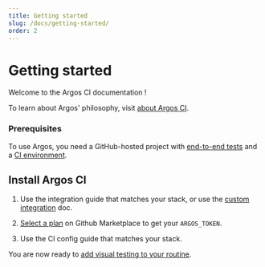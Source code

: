 ```yaml
---
title: Getting started
slug: /docs/getting-started/
order: 2
---
```



# Getting started

Welcome to the Argos CI documentation !

To learn about Argos' philosophy, visit [about Argos CI](/docs/about-argos-ci).

### Prerequisites

To use Argos, you need a GitHub-hosted project with [end-to-end tests](https://kentcdodds.com/blog/static-vs-unit-vs-integration-vs-e2e-tests) and a [CI environment](https://docs.github.com/en/actions/automating-builds-and-tests/about-continuous-integration).

## Install Argos CI

1. Use the integration guide that matches your stack, or use the [custom integration](/docs/integrations/custom-integration) doc.

2. [Select a plan](https://github.com/marketplace/argos-ci) on Github Marketplace to get your `ARGOS_TOKEN`.

3. Use the CI config guide that matches your stack.

You are now ready to [add visual testing to your routine](/docs/visual-testing-routine/).
